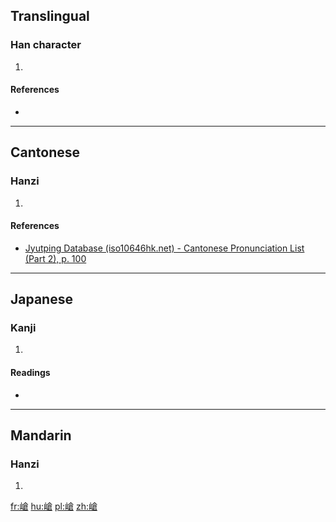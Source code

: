==Translingual==

===Han character===
{{Han char|rn=46|rad=山|as=10|sn=13|four=2876<sub>7</sub>|canj=山人戈口 (UOIR)|ids=⿰[[山]][[倉]]}}

# {{defn|Han|sort=山10}}

====References====
* {{Han ref|kx=0317.110|dkj=08332|dj=0617.340|hdz=10791.080|uh=5D62|ud=23906|bh=DD56|bd=56662}}

----

==Cantonese==

===Hanzi===
{{yue-hanzi|jyut=[[cong1]]|y=chong1}}

# {{defn|lang=yue|sort=山10}}

====References====
* [http://www.iso10646hk.net/jp/document/download.jsp Jyutping Database (iso10646hk.net) - Cantonese Pronunciation List (Part 2), p. 100]

----

==Japanese==

===Kanji===
{{ja-kanji|grade=|rs=山10}}

# {{defn|lang=ja|sort=山10}}

====Readings====
* {{ja-readings|on=[[そう]] (sō)|kun=}}

----

==Mandarin==

===Hanzi===
{{cmn-hanzi|pin=[[cāng]] ([[cang1]])|wg=ts'ang<sup>1</sup>}}

# {{defn|lang=cmn|sort=山10}}

[[fr:嵢]]
[[hu:嵢]]
[[pl:嵢]]
[[zh:嵢]]